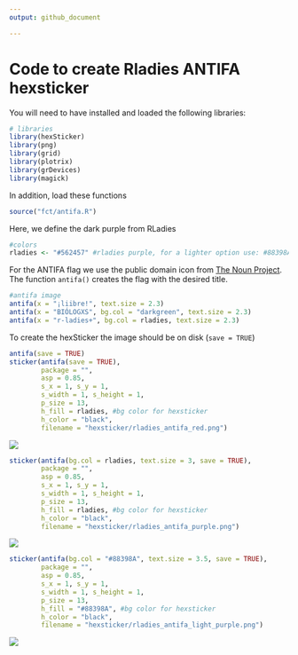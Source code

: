 ```yaml
---
output: github_document

---
```


# Code to create Rladies ANTIFA hexsticker

You will need to have installed and loaded the following libraries:

```r
# libraries
library(hexSticker)
library(png)
library(grid)
library(plotrix)
library(grDevices)
library(magick)
```

In addition, load these functions

```r
source("fct/antifa.R")
```


Here, we define the dark purple from RLadies

```r
#colors
rladies <- "#562457" #rladies purple, for a lighter option use: #88398A both from rladies color palete
```

For the ANTIFA flag we use the public domain icon from [The Noun Project](https://thenounproject.com/search/?q=antifa&i=1245689). The function `antifa()` creates the flag with the desired title.

```r
#antifa image
antifa(x = "¡liibre!", text.size = 2.3)
antifa(x = "BIÓLOGXS", bg.col = "darkgreen", text.size = 2.3)
antifa(x = "r-ladies+", bg.col = rladies, text.size = 2.3)
```

To create the hexSticker the image should be on disk (`save = TRUE`)

```r
antifa(save = TRUE)
sticker(antifa(save = TRUE),
        package = "",
        asp = 0.85,
        s_x = 1, s_y = 1,
        s_width = 1, s_height = 1,
        p_size = 13,
        h_fill = rladies, #bg color for hexsticker
        h_color = "black",
        filename = "hexsticker/rladies_antifa_red.png")
```


![](hexsticker/rladies_antifa_red.png)

```r
sticker(antifa(bg.col = rladies, text.size = 3, save = TRUE),
        package = "",
        asp = 0.85,
        s_x = 1, s_y = 1,
        s_width = 1, s_height = 1,
        p_size = 13,
        h_fill = rladies, #bg color for hexsticker
        h_color = "black",
        filename = "hexsticker/rladies_antifa_purple.png")
```

![](hexsticker/rladies_antifa_purple.png)

```r
sticker(antifa(bg.col = "#88398A", text.size = 3.5, save = TRUE),
        package = "",
        asp = 0.85,
        s_x = 1, s_y = 1,
        s_width = 1, s_height = 1,
        p_size = 13,
        h_fill = "#88398A", #bg color for hexsticker
        h_color = "black",
        filename = "hexsticker/rladies_antifa_light_purple.png")
```

![](hexsticker/rladies_antifa_light_purple.png)
